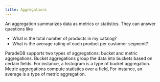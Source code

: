 ```yaml
---
title: Aggregations
---
```


An aggregation summarizes data as metrics or statistics. They can answer questions like

- What is the total number of products in my catalog?
- What is the average rating of each product per customer segment?

ParadeDB supports two types of aggregations: bucket and metric aggregations. Bucket aggregations group the data into
buckets based on certain fields. For instance, a histogram is a type of bucket aggregation. Metric aggregations compute
statistics over a field, For instance, an average is a type of metric aggregation.
